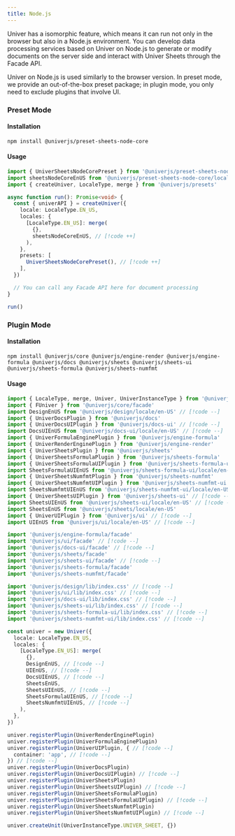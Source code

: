 ```yaml
---
title: Node.js
---
```


Univer has a isomorphic feature, which means it can run not only in the browser but also in a Node.js environment. You can develop data processing services based on Univer on Node.js to generate or modify documents on the server side and interact with Univer Sheets through the Facade API.

Univer on Node.js is used similarly to the browser version. In preset mode, we provide an out-of-the-box preset package; in plugin mode, you only need to exclude plugins that involve UI.

### Preset Mode

#### Installation

```package-install
npm install @univerjs/preset-sheets-node-core
```

#### Usage

```typescript
import { UniverSheetsNodeCorePreset } from '@univerjs/preset-sheets-node-core' // [!code ++]
import sheetsNodeCoreEnUS from '@univerjs/preset-sheets-node-core/locales/en-US' // [!code ++]
import { createUniver, LocaleType, merge } from '@univerjs/presets'

async function run(): Promise<void> {
  const { univerAPI } = createUniver({
    locale: LocaleType.EN_US,
    locales: {
      [LocaleType.EN_US]: merge(
        {},
        sheetsNodeCoreEnUS, // [!code ++]
      ),
    },
    presets: [
      UniverSheetsNodeCorePreset(), // [!code ++]
    ],
  })

  // You can call any Facade API here for document processing
}

run()
```

### Plugin Mode

#### Installation

```package-install
npm install @univerjs/core @univerjs/engine-render @univerjs/engine-formula @univerjs/docs @univerjs/sheets @univerjs/sheets-ui @univerjs/sheets-formula @univerjs/sheets-numfmt
```

#### Usage

```typescript
import { LocaleType, merge, Univer, UniverInstanceType } from '@univerjs/core'
import { FUniver } from '@univerjs/core/facade'
import DesignEnUS from '@univerjs/design/locale/en-US' // [!code --]
import { UniverDocsPlugin } from '@univerjs/docs'
import { UniverDocsUIPlugin } from '@univerjs/docs-ui' // [!code --]
import DocsUIEnUS from '@univerjs/docs-ui/locale/en-US' // [!code --]
import { UniverFormulaEnginePlugin } from '@univerjs/engine-formula'
import { UniverRenderEnginePlugin } from '@univerjs/engine-render'
import { UniverSheetsPlugin } from '@univerjs/sheets'
import { UniverSheetsFormulaPlugin } from '@univerjs/sheets-formula'
import { UniverSheetsFormulaUIPlugin } from '@univerjs/sheets-formula-ui' // [!code --]
import SheetsFormulaUIEnUS from '@univerjs/sheets-formula-ui/locale/en-US' // [!code --]
import { UniverSheetsNumfmtPlugin } from '@univerjs/sheets-numfmt'
import { UniverSheetsNumfmtUIPlugin } from '@univerjs/sheets-numfmt-ui' // [!code --]
import SheetsNumfmtUIEnUS from '@univerjs/sheets-numfmt-ui/locale/en-US' // [!code --]
import { UniverSheetsUIPlugin } from '@univerjs/sheets-ui' // [!code --]
import SheetsUIEnUS from '@univerjs/sheets-ui/locale/en-US' // [!code --];
import SheetsEnUS from '@univerjs/sheets/locale/en-US'
import { UniverUIPlugin } from '@univerjs/ui' // [!code --]
import UIEnUS from '@univerjs/ui/locale/en-US' // [!code --]

import '@univerjs/engine-formula/facade'
import '@univerjs/ui/facade' // [!code --]
import '@univerjs/docs-ui/facade' // [!code --]
import '@univerjs/sheets/facade'
import '@univerjs/sheets-ui/facade' // [!code --]
import '@univerjs/sheets-formula/facade'
import '@univerjs/sheets-numfmt/facade'

import '@univerjs/design/lib/index.css' // [!code --]
import '@univerjs/ui/lib/index.css' // [!code --]
import '@univerjs/docs-ui/lib/index.css' // [!code --]
import '@univerjs/sheets-ui/lib/index.css' // [!code --]
import '@univerjs/sheets-formula-ui/lib/index.css' // [!code --]
import '@univerjs/sheets-numfmt-ui/lib/index.css' // [!code --]

const univer = new Univer({
  locale: LocaleType.EN_US,
  locales: {
    [LocaleType.EN_US]: merge(
      {},
      DesignEnUS, // [!code --]
      UIEnUS, // [!code --]
      DocsUIEnUS, // [!code --]
      SheetsEnUS,
      SheetsUIEnUS, // [!code --]
      SheetsFormulaUIEnUS, // [!code --]
      SheetsNumfmtUIEnUS, // [!code --]
    ),
  },
})

univer.registerPlugin(UniverRenderEnginePlugin)
univer.registerPlugin(UniverFormulaEnginePlugin)
univer.registerPlugin(UniverUIPlugin, { // [!code --]
  container: 'app', // [!code --]
}) // [!code --]
univer.registerPlugin(UniverDocsPlugin)
univer.registerPlugin(UniverDocsUIPlugin) // [!code --]
univer.registerPlugin(UniverSheetsPlugin)
univer.registerPlugin(UniverSheetsUIPlugin) // [!code --]
univer.registerPlugin(UniverSheetsFormulaPlugin)
univer.registerPlugin(UniverSheetsFormulaUIPlugin) // [!code --]
univer.registerPlugin(UniverSheetsNumfmtPlugin)
univer.registerPlugin(UniverSheetsNumfmtUIPlugin) // [!code --]

univer.createUnit(UniverInstanceType.UNIVER_SHEET, {})
```
